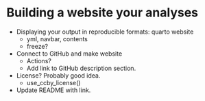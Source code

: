 # Building a website your analyses {#build-website}

-   Displaying your output in reproducible formats: quarto website
    -   yml, navbar, contents
    -   freeze?
-   Connect to GitHub and make website
    -   Actions?
    -   Add link to GitHub description section.
-   License? Probably good idea.
    -   use_ccby_license()
-   Update README with link.
